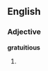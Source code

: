 ==English==

===Adjective===
'''gratuitious'''

# {{misspelling of|gratuitous}}

{{count page|[[Wiktionary:Page count]]}}